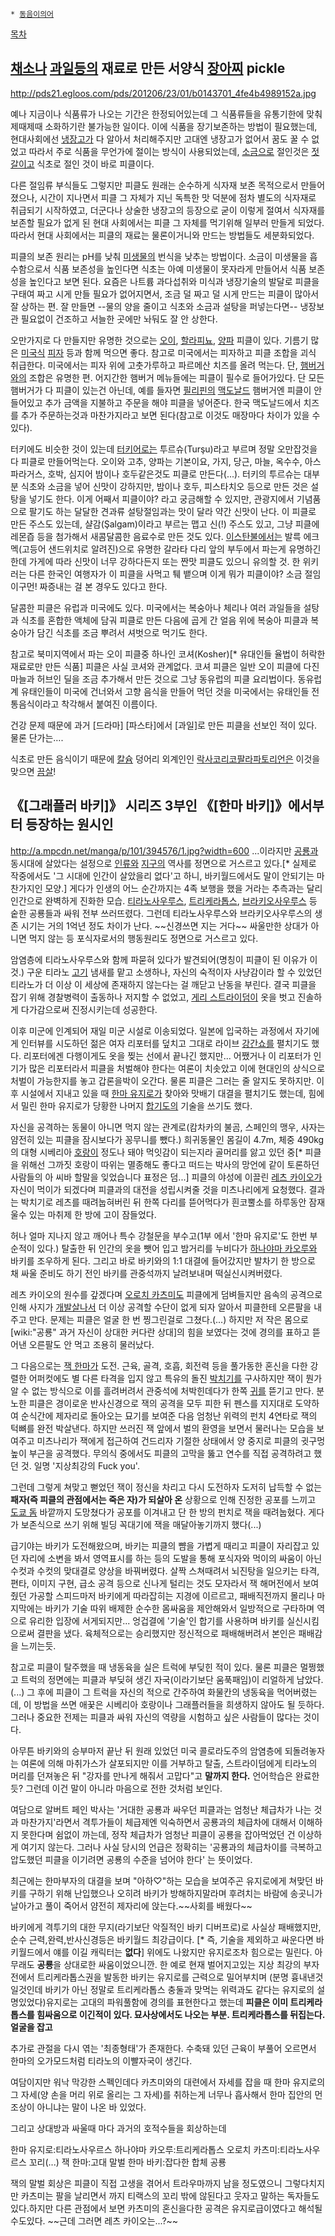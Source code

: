  * [[동음이의어]]

[[목차]]

== [[채소]]나 [[과일]]등의 재료로 만든 서양식 [[장아찌]] pickle ==
http://pds21.egloos.com/pds/201206/23/01/b0143701_4fe4b4989152a.jpg

예나 지금이나 식품류가 나오는 기간은 한정되어있는데 그 식품류들을 유통기한에 맞춰 제때제때 소화하기란 불가능한 일이다. 이에 식품을 장기보존하는 방법이 필요했는데, 현대사회에선 [[냉장고]]가 다 알아서 처리해주지만 고대엔 냉장고가 없어서 꿈도 꿀 수 없었고 따라서 주로 식품을 무언가에 절이는 방식이 사용되었는데, [[소금]]으로 절인것은 [[젓갈]]이고 식초로 절인 것이 바로 피클이다.

다른 절임류 부식들도 그렇지만 피클도 원래는 순수하게 식자재 보존 목적으로서 만들어졌으나, 시간이 지나면서 피클 그 자체가 지닌 독특한 맛 덕분에 점차 별도의 식자재로 취급되기 시작하였고, 더군다나 상술한 냉장고의 등장으로 굳이 이렇게 절여서 식자재를 보존할 필요가 없게 된 현대 사회에서는 피클 그 자체를 먹기위해 일부러 만들게 되었다. 따라서 현대 사회에서는 피클의 재료는 물론이거니와 만드는 방법들도 세분화되었다.

피클의 보존 원리는 pH를 낮춰 [[미생물]]의 번식을 낮추는 방법이다. 소금이 미생물을 흡수함으로서 식품 보존성을 높인다면 식초는 아예 미생물이 못자라게 만들어서 식품 보존성을 높인다고 보면 된다. 요즘은 나트륨 과다섭취와 미식과 냉장기술의 발달로 피클을 구태여 짜고 시게 만들 필요가 없어지면서, 조금 덜 짜고 덜 시게 만드는 피클이 많아서 잘 상하는 편. 잘 만들면 --물의 양을 줄이고 식초와 소금과 설탕을 퍼넣는다면-- 냉장보관 필요없이 건조하고 서늘한 곳에만 놔둬도 잘 안 상한다.
 
오만가지로 다 만들지만 유명한 것으로는 [[오이]], [[할라피뇨]], [[양파]] 피클이 있다. 기름기 많은 [[미국]]식 [[피자]] 등과 함께 먹으면 좋다. 참고로 미국에서는 피자하고 피클 조합을 괴식 취급한다. 미국에서는 피자 위에 고춧가루하고 파르메산 치즈를 올려 먹는다. 단, [[햄버거]]와의 조합은 유명한 편. 어지간한 햄버거 메뉴들에는 피클이 필수로 들어가있다. 단 모든 햄버거가 다 피클이 있는건 아닌데, 예를 들자면 [[필리핀]]의 [[맥도날드]] 햄버거엔 피클이 안들어있고 추가 금액을 지불하고 주문을 해야 피클을 넣어준다. 한국 맥도날드에서 치즈를 추가 주문하는것과 마찬가지라고 보면 된다(참고로 이것도 매장마다 차이가 있을 수 있다).

터키에도 비슷한 것이 있는데 [[터키어]]로는 투르슈(Turşu)라고 부르며 정말 오만잡것을 다 피클로 만들어먹는다. 오이와 고추, 양파는 기본이요, 가지, 당근, 마늘, 옥수수, 아스파라거스, 호박, 심지어 밤이나 호두같은것도 피클로 만든다(...). 터키의 투르슈는 대부분 식초와 소금을 넣어 신맛이 강하지만, 밤이나 호두, 피스타치오 등으로 만든 것은 설탕을 넣기도 한다. 이게 어째서 피클이야? 라고 궁금해할 수 있지만, 관광지에서 기념품으로 팔기도 하는 달달한 견과류 설탕절임과는 맛이 달라 약간 신맛이 난다. 이 피클로 만든 주스도 있는데, 샬감(Şalgam)이라고 부르는 맵고 신(!) 주스도 있고, 그냥 피클에 레몬즙 등을 첨가해서 새콤달콤한 음료수로 만든 것도 있다. [[이스탄불]]에서는 발륵 에크멕(고등어 샌드위치로 알려진)으로 유명한 갈라타 다리 앞의 부두에서 파는게 유명하긴 한데 가게에 따라 신맛이 너무 강하다든지 또는 짠맛 피클도 있으니 유의할 것. 한 위키러는 다른 한국인 여행자가 이 피클을 사먹고 퉤 뱉으며 이게 뭐가 피클이야? 소금 절임이구먼! 짜증내는 걸 본 경우도 있다고 한다.

달콤한 피클은 유럽과 미국에도 있다. 미국에서는 복숭아나 체리나 여러 과일들을 설탕과 식초를 혼합한 액체에 담궈 피클로 만든 다음에 곱게 간 얼음 위에 복숭아 피클과 복숭아가 담긴 식초를 조금 뿌려서 셔벗으로 먹기도 한다.

참고로 북미지역에서 파는 오이 피클중 하나인 코셔(Kosher)[* 유대인들 율법이 허락한 재료로만 만든 식품] 피클은 사실 코셔와 관계없다. 코셔 피클은 일반 오이 피클에 다진 마늘과 허브인 딜을 조금 추가해서 만든 것으로 그냥 동유럽의 피클 요리법이다. 동유럽계 유태인들이 미국에 건너와서 고향 음식을 만들어 먹던 것을 미국에서는 유태인들 전통음식이라고 착각해서 붙여진 이름이다.

건강 문제 때문에 과거 [드라마] [파스타]에서 [과일]로 만든 피클을 선보인 적이 있다. 물론 단가는….

식초로 만든 음식이기 때문에 [[칼슘]] 덩어리 외계인인 [[락사코리코팔라파토리언]]은 이것을 맞으면 [[끔살]]!

== 《[그래플러 바키]》 시리즈 3부인 《[한마 바키]》에서부터 등장하는 원시인 ==
http://a.mpcdn.net/manga/p/101/394576/1.jpg?width=600
...이라지만 [[공룡]]과 동시대에 살았다는 설정으로 [[인류]]와 [[지구]]의 역사를 정면으로 거스르고 있다.[* 실제로 작중에서도 '그 시대에 인간이 살았을리 없다'고 하니, 바키월드에서도 말이 안되기는 마찬가지인 모양.] 게다가 인생의 어느 순간까지는 4족 보행을 했을 거라는 추측과는 달리 인간으로 완벽하게 진화한 모습. [[티라노사우루스]], [[트리케라톱스]], [[브라키오사우루스]] 등 숱한 공룡들과 싸워 전부 쓰러뜨렸다. 그런데 티라노사우루스와 브라키오사우루스의 생존 시기는 거의 1억년 정도 차이가 난다. ~~신경쓰면 지는 거다~~ 싸울만한 상대가 아니면 먹지 않는 등 포식자로서의 행동원리도 정면으로 거스르고 있다.

암염층에 티라노사우루스와 함께 파묻혀 있다가 발견되어(명칭이 피클이 된 이유가 이것.) 구운 티라노 [[고기]] 냄새를 맡고 소생하나, 자신의 숙적이자 사냥감이라 할 수 있었던 티라노가 더 이상 이 세상에 존재하지 않는다는 걸 깨닫고 난동을 부린다. 결국 피클을 잡기 위해 경찰병력이 출동하나 저지할 수 없었고, [[게리 스트라이덤]]이 옷을 벗고 진솔하게 다가감으로써 진정시키는데 성공한다.

이후 미군에 인계되어 재일 미군 시설로 이송되었다. 일본에 입국하는 과정에서 자기에게 인터뷰를 시도하던 젊은 여자 리포터를 덮치고 그대로 라이브 [[강간]]쇼를 펼치기도 했다. 리포터에겐 다행이게도 옷을 찢는 선에서 끝나긴 했지만... 어쨌거나 이 리포터가 인기가 많은 리포터라서 피클을 처벌해야 한다는 여론이 치솟았고 이에 현대인의 상식으로 처벌이 가능한지를 놓고 갑론을박이 오간다. 물론 피클은 그러는 줄 알지도 못하지만. 이후 시설에서 지내고 있을 때 [[한마 유지로]]가 찾아와 맛배기 대결을 펼치기도 했는데, 힘에서 밀린 한마 유지로가 당황한 나머지 [[합기도]]의 기술을 쓰기도 했다.

자신을 공격하는 동물이 아니면 먹지 않는 관계로(캄차카의 불곰, 스페인의 맹우, 사자는 얌전히 있는 피클을 잠시보다가 꽁무니를 뺐다.) 희귀동물인 몸길이 4.7m, 체중 490kg의 대형 시베리아 [[호랑이]] 정도나 돼야 먹잇감이 되는지라 골머리를 앓고 있던 중[* 피클을 위해선 그까짓 호랑이 따위는 멸종해도 좋다고 떠드는 박사의 망언에 같이 토론하던 사람들의 아 씨바 할말을 잊었습니다 표정은 덤...] 피클의 야성에 이끌린 [[레츠 카이오]]가 자신이 먹이가 되겠다며 피클과의 대전을 성립시켜줄 것을 미츠나리에게 요청했다. 결과는 박치기로 레츠를 때려눕혀버린 뒤 한쪽 다리를 뜯어먹다가 흰코뿔소를 하루동안 잠재울수 있는 마취제 한 방에 고이 잠들었다.

허나 얼마 지나지 않고 깨어나 특수 강철문을 부수고(1부 에서 '한마 유지로'도  한번 부순적이 있다.) 탈출한 뒤 인간의 옷을 뺏어 입고 밤거리를 누비다가 [[하나야마 카오루]]와 바키를 조우하게 된다. 그리고 바로 바키와의 1:1 대결에 들어갔지만 발차기 한 방으로 채 싸울 준비도 하기 전인 바키를 관중석까지 날려보내며 떡실신시켜버렸다.

레츠 카이오의 원수를 갚겠다며 [[오로치 카츠미]]도 피클에게 덤벼들지만 음속의 공격으로 인해 사지가 [[개발살]]나서 더 이상 공격할 수단이 없게 되자 알아서 피클한테 오른팔을 내주고 만다. 문제는 피클은 얼굴 한 번 찡그린걸로 그쳤다.(...) 하지만 저 작은 몸으로 [wiki:"공룡" 과거 자신이 상대한 커다란 상대]의 힘을 보였다는 것에 경의를 표하고 뜯어낸 오른팔도 안 먹고 조용히 물러났다.

그 다음으로는 [[잭 한마]]가 도전. 근육, 골격, 호흡, 회전력 등을 풀가동한 혼신을 다한 강렬한 어퍼컷에도 별 다른 타격을 입지 않고 특유의 돌진 [[박치기]]를 구사하지만 잭이 뭔가 알 수 없는 방식으로 이를 흘려버려서 관중석에 처박힌데다가 한쪽 [[귀]]를 뜯기고 만다. 분노한 피클은 경이로운 반사신경으로 잭의 공격을 모두 피한 뒤 펜스를 지지대로 도약하여 순식간에 제자리로 돌아오는 묘기를 보여준 다음 엄청난 위력의 펀치 4연타로 잭의 턱뼈를 완전 박살낸다. 하지만 쓰러진 잭 앞에서 벌의 환영을 보면서 물러나는 모습을 보여주고 미츠나리가 잭에게 접근하여 건드리자 기절한 상태에서 양 중지로 피클의 귓구멍 높이 부근을 공격했다. 무의식 중에서도 피클의 고막을 뚫고 연수를 직접 공격하려고 했던 것. 일명 '지상최강의 Fuck you'.

그런데 그렇게 쳐맞고 뻗었던 잭이 정신을 차리고 다시 도전하자 도저히 납득할 수 없는 '''패자(즉 피클의 관점에서는 죽은 자)가 되살아 온''' 상황으로 인해 진정한 공포를 느끼고 [[도쿄 돔]] 바깥까지 도망쳤다가 공포를 이겨내고 단 한 방의 펀치로 잭을 때려눕혔다. 게다가 보존식으로 쓰기 위해 빌딩 꼭대기에 잭을 매달아놓기까지 했다(...)

급기야는 바키가 도전해왔으며, 바키는 피클의 뺨을 가볍게 때리고 피클이 자리잡고 있던 자리에 소변을 봐서 영역표시를 하는 등의 도발을 통해 포식자와 먹이의 싸움이 아닌 수컷과 수컷의 맞대결로 양상을 바꿔버렸다. 살짝 스쳐때려서 뇌진탕을 일으키는 타격, 편타, 이미지 구현, 급소 공격 등으로 신나게 털리는 것도 모자라서 잭 해머전에서 보여줬던 가공할 스피드마저 바키에게 따라잡히는 지경에 이르르고, 패배직전까지 몰리나 마지막에는 바키가 기술 따위 배제한 순수한 몸싸움을 제안해와서 일방적으로 구타하며 역으로 유리한 입장에 서게되지만... 엉겁결에 '기술'인 합기를 사용하며 바키를 실신시킴으로써 결판을 냈다. 육체적으로는 승리했지만 정신적으로 패배해버려서 본인은 패배감을 느끼는듯.

참고로 피클이 탈주했을 때 냉동육을 실은 트럭에 부딪힌 적이 있다. 물론 피클은 멀쩡했고 트럭의 정면에는 피클과 부딪혀 생긴 자국(이라기보단 움푹패임)이 리얼하게 남았다.(...) 그 후에 피클이 그 트럭을 자신의 적으로 간주하여 화물칸의 냉동육을 먹어버렸는데, 이 방법을 쓰면 애꿎은 시베리아 호랑이나 그래플러들을 희생하지 않아도 될 듯하다. 그러나 중요한 전제는 피클과 싸워 자신의 역량을 시험하고 싶은 사람들이 많다는 것이다.

아무튼 바키와의 승부마저 끝난 뒤 원래 있었던 미국 콜로라도주의 암염층에 되돌려놓자는 여론에 의해 마취가스가 살포되지만 이를 거부하고 탈출, 스트라이덤에게 티라노의 머리를 던져놓은 뒤 "강자를 만나게 해줘서 고맙다"고 '''말까지 한다.''' 언어학습은 완료한듯? 그런데 이건 말이 아니라 마음으로 전한 것처럼 보인다.

여담으로 알버트 페인 박사는 '거대한 공룡과 싸우던 피클과는 엄청난 체급차가 나는 것과 마찬가지'라면서 격투가들이 체급제엔 익숙하면서 공룡과의 체급차에 대해서 이해하지 못한다며 쉼없이 까는데, 정작 체급차가 엄청난 피클이 공룡을 잡아먹었던 건 이상하게 여기지 않는다. 그러나 사실 당시의 언급은 정확히는 '공룡과의 체급차이를 극복하고 압도했던 피클을 이기려면 공룡의 수준을 넘어야 한다' 는 뜻이었다.

최근에는 한마부자의 대결을 보며 "아하♡"하는 모습을 보여주곤 유지로에게 쳐맞던 바키를 구하기 위해 난입했으나 오히려 바키가 방해하지말라며 후려치는 바람에 송곳니가 날아가고 풀이 죽어서 얌전히 제자리에 앉는다.~~사회를 배웠다~~

바키에게 격투기의 대한 무지(라기보단 악질적인 바키 디버프로)로 사실상 패배했지만, 순수 근력,완력,반사신경등은 바키월드 최강급이다. [* 즉, 기술을 제외하고 싸운다면 바키월드에서 얘를 이길 캐릭터는 '''없다'''] 위에도 나왔지만 유지로조차 힘으로는 밀린다. 아무래도 '''공룡'''을 상대로한 싸움이었으니깐. 한 예로 현재 벌어지고있는 지상 최강의 부자전에서 트리케라톱스권을 발동한 바키는 유지로를 근력으로 밀어부치며 (분명 흉내낸것일것인데 바키가 아닌 정말로 트리케라톱스 충둘과 맞먹는 위력과도 같다는 유지로의 설명있었다)유지로는 고대의 파워풀함에 경의를 표현한다고 했는데 '''피클은 이미 트리케라톱스를 힘싸움으로 이긴적이 있다. 묘사상에서도 나오는 부분. 트리케라톱스를 뒤집는다. 얼굴을 잡고'''

추가로 관절을 다시 엮는 '최종형태'가 존재한다. 수축돼 있던 근육이 부풀어 오르면서 한마의 오가모드처럼 티라노의 이빨자국이 생긴다.

여담이지만 워낙 막강한 스펙인데다 카츠미와의 대련에서 자세를 잡을 때 한마 유지로의 그 자세(양 손을 머리 위로 올리는 그 자세)를 취하는게 너무나 흡사해서 한마 집안의 먼 조상이 아니냐는 말이 나온 바 있었다.

그리고 상대방과 싸울때 마다 과거의 호적수들을 회상하는데

한마 유지로:티라노사우르스
하나야마 카오루:트리케라톱스
오로치 카츠미:티라노사우르스 꼬리(...) 
잭 한마:고대 말벌
한마 바키:잡다한 합체 공룡

잭의 말벌 회상은 피클이 직접 고생을 겪어서 트라우마까지 남을 정도였으니 그렇다치지만 카츠미는 팔을 날리면서 까지 티랙스의 꼬리 밖에 않된다고 웃자고 말하는 독자들도 있다.하지만 다른 관점에서 보면 카츠미의 혼신을다한 공격은 유지로급이였다고 해석될수도있다. ~~근데 그러면 레츠 카이오는...?~~
